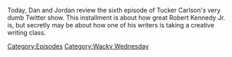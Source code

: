 {{DEFAULTSORT:
    #_EPISODE_0824:Tucker, The Man And His Twitter- Episode 3
}}{{Episode
    | title           = Tucker, The Man And His Twitter- Episode 3
    | caption         = Listen to this episode on [https://knowledgefight.libsyn.com/824-tucker-the-man-and-his-twitter-episode-3 Libsyn] [https://open.spotify.com/episode/7rpR2uSSkA0YAVCbtqfMCh Spotify], Read the [[Transcript/824: Tucker, The Man And His Twitter- Episode 3|Unofficial Transcript]], View discussion on [https://reddit.com/14pa8j4 Reddit]
    | episodeNumber   = 824
    | length          = 01:25:08
    | airDate         = July 3, 2023
    | episodeType     = [[:Category:Wacky Wednesday|Wacky Wednesday]]
    | appearance      = [[Peter Hotez]], [[Tucker Carlson]], [[Bobby Kennedy]], [[Robert Kennedy]], [[Donald Trump]], [[Robert F Kennedy]], [[Vladimir Putin]], [[Anna Merlan]], [[Robert F Kennedy Jr]], [[Bobby Kennedy Jr]], [[David Duke]], [[Garrison Keillor]]
    | previousEpisode = [[823: March 1, 2004]]
    | nextEpisode     = [[825: July 5, 2023]]
}}

{{Stub}}

Today, Dan and Jordan review the sixth episode of Tucker Carlson's very dumb Twitter show.  This installment is about how great Robert Kennedy Jr. is, but secretly may be about how one of his writers is taking a creative writing class.

[[Category:Episodes]]
[[Category:Wacky Wednesday]]
